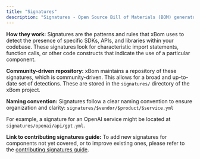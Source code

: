```yaml
---
title: "Signatures"
description: "Signatures - Open Source Bill of Materials (BOM) generator enriched with AI, SaaS, Crypto."
---
```


**How they work:**
Signatures are the patterns and rules that xBom uses to detect the presence of specific SDKs, APIs, and libraries within your codebase. These signatures look for characteristic import statements, function calls, or other code constructs that indicate the use of a particular component.

**Community-driven repository:**
xBom maintains a repository of these signatures, which is community-driven. This allows for a broad and up-to-date set of detections. These are stored in the `signatures/` directory of the xBom project.

**Naming convention:**
Signatures follow a clear naming convention to ensure organization and clarity:
`signatures/$vendor/$product/$service.yml`

For example, a signature for an OpenAI service might be located at `signatures/openai/api/gpt.yml`.

**Link to contributing signatures guide:**
To add new signatures for components not yet covered, or to improve existing ones, please refer to the [contributing signatures guide](https://github.com/safedep/xbom/blob/main/CONTRIBUTING.md#contributing-signatures).
